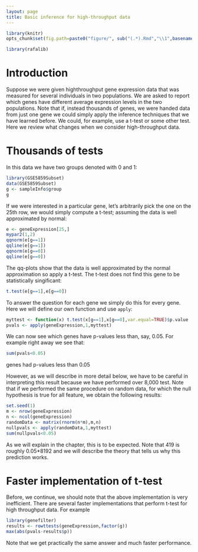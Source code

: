 ```yaml
---
layout: page
title: Basic inference for high-throughput data
---
```


```r
library(knitr)
opts_chunk$set(fig.path=paste0("figure/", sub("(.*).Rmd","\\1",basename(knitr:::knit_concord$get('infile'))), "-"))
```

```r
library(rafalib)
```

# Introduction 

Suppose we were given highthroughput gene expression data that was measured for several individuals in two populations. We are asked to report which genes have different average expression levels in the two populations. Note that if, instead thousands of genes, we were handed data from just one gene we could simply apply  the inference techniques that we have learned before. We could, for example, use a t-test or some other test. Here we review what changes when we consider high-throughput data.

# Thousands of tests

In this data we have two groups denoted with 0 and 1:
```r
library(GSE5859Subset)
data(GSE5859Subset)
g <- sampleInfo$group
g
```

If we were interested in a particular gene, let's arbitrarily pick the one on the 25th row, we would simply compute a t-test; assuming the data is well approximated by normal:

```r
e <- geneExpression[25,]
mypar2(1,2)
qqnorm(e[g==1])
qqline(e[g==1])
qqnorm(e[g==0])
qqline(e[g==0])
```

The qq-plots show that the data is well approximated by the normal approximation so apply a t-test. The t-test does not find this gene to be statistically singificant:

```r
t.test(e[g==1],e[g==0])
```

To answer the question for each gene we simply do this for every gene. Here we will define our own function and use `apply`:

```r
myttest <- function(x) t.test(x[g==1],x[g==0],var.equal=TRUE)$p.value
pvals <- apply(geneExpression,1,myttest)
```

We can now see which genes have p-values less than, say, 0.05. For example right away we see that:

```r
sum(pvals<0.05)
```

genes had p-values less than 0.05

However, as we will describe in more detail below, we have to be careful in interpreting this result because we have performed over  8,000 test. Note that if we performed the same procedure on random data, for which the null hypothesis is true for all feature, we obtain the following results:

```r
set.seed(1)
m <- nrow(geneExpression)
n <- ncol(geneExpression)
randomData <- matrix(rnorm(n*m),m,n)
nullpvals <- apply(randomData,1,myttest)
sum(nullpvals<0.05)
```

As we will explain in the chapter, this is to be expected. Note that 419 is roughly 0.05*8192 and we will describe the theory that tells us why this prediction works.

# Faster implementation of t-test

Before, we continue, we should note that the above implementation is very inefficient. There are several faster implementations that perform t-test for high throughput data. For example

```r
library(genefilter)
results <- rowttests(geneExpression,factor(g))
max(abs(pvals-results$p))
```

Note that we get practically the same answer and much faster performance.


